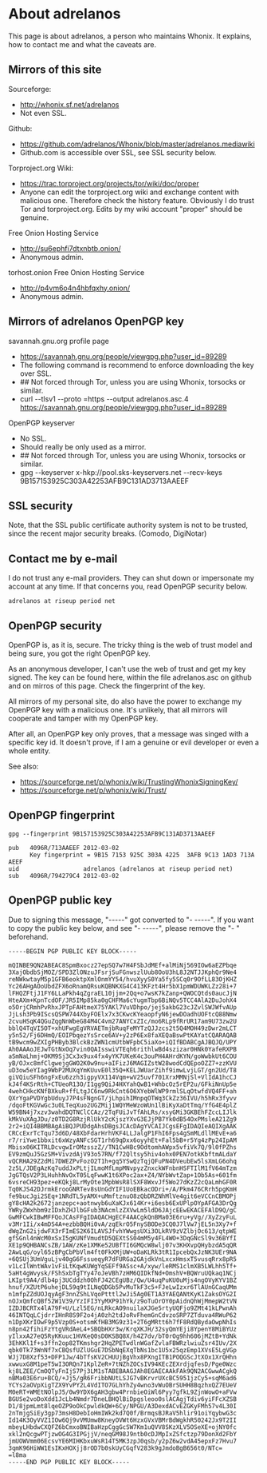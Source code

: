 = About adrelanos =
This page is about adrelanos, a person who maintains Whonix. It explains, how to contact me and what the caveats are.

== Mirrors of this site ==
Sourceforge:
* http://whonix.sf.net/adrelanos
* Not even SSL.

Github:
* https://github.com/adrelanos/Whonix/blob/master/adrelanos.mediawiki
* Github.com is accessible over SSL, see SSL security below.

Torproject.org Wiki:
* https://trac.torproject.org/projects/tor/wiki/doc/proper
* Anyone can edit the torproject.org wiki and exchange content with malicious one. Therefore check the history feature. Obviously I do trust Tor and torproject.org. Edits by my wiki account "proper" should be genuine. 

Free Onion Hosting Service
* http://su6ephfi7dtxnbtb.onion/
* Anonymous admin.

torhost.onion Free Onion Hosting Service
* http://p4vm6o4n4hbfqxhy.onion/
* Anonymous admin.

== Mirrors of adrelanos OpenPGP key ==
savannah.gnu.org profile page
* https://savannah.gnu.org/people/viewgpg.php?user_id=89289
* The following command is recommend to enforce downloading the key over SSL.
* ## Not forced through Tor, unless you are using Whonix, torsocks or similar.
* curl --tlsv1 --proto =https --output adrelanos.asc.4 https://savannah.gnu.org/people/viewgpg.php?user_id=89289

OpenPGP keyserver
* No SSL.
* Should really be only used as a mirror.
* ## Not forced through Tor, unless you are using Whonix, torsocks or similar.
* gpg --keyserver x-hkp://pool.sks-keyservers.net --recv-keys 9B157153925C303A42253AFB9C131AD3713AAEEF

== SSL security ==
Note, that the SSL public certificate authority system is not to be trusted, since the recent major security breaks. (Comodo, DigiNotar)

== Contact me by e-mail ==
I do not trust any e-mail providers. They can shut down or impersonate my account at any time. If that concerns you, read OpenPGP security below.

<pre>
adrelanos at riseup period net
</pre>

== OpenPGP security ==

OpenPGP is, as it is, secure. The tricky thing is the web of trust model and being sure, you got the right OpenPGP key.

As an anonymous developer, I can't use the web of trust and get my key signed. The key can be found here, within the file adrelanos.asc on github and on mirros of this page. Check the fingerprint of the key.

All mirrors of my personal site, do also have the power to exchange my OpenPGP key with a malicious one. It's unlikely, that all mirrors will cooperate and tamper with my OpenPGP key.

After all, an OpenPGP key only proves, that a message was singed with a specific key id. It doesn't prove, if I am a genuine or evil developer or even a whole entity.

See also:
* https://sourceforge.net/p/whonix/wiki/TrustingWhonixSigningKey/
* https://sourceforge.net/p/whonix/wiki/Trust/

== OpenPGP fingerprint ==

<pre>
gpg --fingerprint 9B157153925C303A42253AFB9C131AD3713AAEEF

pub   4096R/713AAEEF 2012-03-02
      Key fingerprint = 9B15 7153 925C 303A 4225  3AFB 9C13 1AD3 713A AEEF
uid                  adrelanos (adrelanos at riseup period net)
sub   4096R/794279C4 2012-03-02
</pre>

== OpenPGP public key ==

Due to signing this message, "-----" got converted to "- -----". If you want to copy the public key below, and see "- -----", please remove the "- " beforehand.

<pre>
-----BEGIN PGP PUBLIC KEY BLOCK-----

mQINBE9QN2ABEAC8SpmBxocz27epSQ7w7H4FSbJdMEf+alMiNj569IOw6aEZPbqe
3XajObdbSjMOZ/SPD3ZlONzuJFsrjSuFGnwszlUub8OoU3hL8J2NTJJKphQr9Ne4
reNWkwtayM5p1GFB6eoktpXmlOnmYY54/hvuXyyS0Ya5fy5SCq0r9OfLL83OjKHZ
Yc26AHgAOoUbdZFX6oRnamQRsuKQBNKXG4C413KFzt4Hr5bX1pmWDUWKLZz28i+7
lFHQZFtjJ1FY6LLaPkh4qZgraEL10jjm+2Qq+o7wsK7kZanp+QWOCQtds0aucJjN
HteAXm+KpnTcdOF/JR5IMp85ka0gCHFMa6cYugmTbp6BiNQv5TCC4AlA2DuJohX4
o5OrjCRmhPvRhxJPTpFAHtmeX75YAKl7VuVDhpo/jej5akbG23cJZvlSWJWfvAUp
JjLsh3Pb9IScsQSPW744XbyFOElx7x3CKwcKYeaopfyN6jewDOadhUOFtcQ88Nmw
2cvuHSqK4QGuZqgNnWbeG84M4C4vm27ANYCxZIc/mo6RLp9fRrUR17am9U73zw2U
bblQ4TqVI5OT+xhUFwgEgVRVAETmjbRuqFeMYTzQJJzcs2t5Q4MOH49zDwr2mLCT
y5n52/Fj6DHmQ/EOIPbqezYsSrce6AV+y2zP6Ex8faXEQaBswPtKAYatCQARAQAB
tB9wcm9wZXIgPHByb3BlckBzZWN1cmUtbWFpbC5iaXo+iQIfBDABCgAJBQJQ/UPY
Ah0AAAoJEJwTGtNxOq7vin0QAIsswiVTEqh6rithlwBd4szizar0HNk0YafeRXPB
aSmNaLhmj+OKM9Sj3Cx3x9ux4fx4yYK7UKeK4c3ouPH4AHrdKYN/goWwbkUt6COU
yB/OJxc8mfClgwejgGWO2K0w9nu+aIFizJ6MAGIZstW28wodCdQEpoOZZ7+zzKVU
uD3ow5eYIag9WbP2MUXqYmKUuvE0l35Q+KELJWUarZihf9imwLvjLGT/gn2Ud/T8
giVQiuSFh6ngFxEu6zzh3igpyVX114Vqm+wV25uvf701XrxMMNjSl+VlIdA1hcCJ
kJ4f4KSrRth+CTUeoR13O/I1gg9QiJ4HXYahQwB1+WhbcOz5rEP2u/GFkiNnUp5e
4wehCHkcKNfBXkuR+ffLtgJC6nw9RkCnt6O6XYebWlWP9rmlSLqOtwfdVQ4FF+ah
QXrYgaPVDYgbUduyJ7P4sFNgnGT/jLhpihIMnpqOTWq3CkZz36IVU/h5hRx3fyvv
/dqoFtKGVwGc3u0LTeqXuo2UGZMij1WQYMeWzoWUn1lBiKyXaDtTmq/YfG4E4plZ
W59BN4j7xzv3wahdDQTNClCCAz/2TqFUiJvTfAhLRs/xsyGMi3GKBEhFZccLIJlk
kMkVuXAgJDu/z0TD2G8RzjRlUkY2cKjszYXvG3EJjPB7Yk0dB54OxPMsleA21Zg9
2r2+iQI4BBMBAgAiBQJPUDdgAhsDBgsJCAcDAgYVCAIJCgsEFgIDAQIeAQIXgAAK
CRCcExrTcTqu73d6D/48XbFdarHrhVKF4LLJalgP1FhI6Fps4gSmMLdllMEvE+a6
r7/riYwe1bbxit6xWzyANFcSGT1rh69qDxx6oyyhEt+Fal5bB+r5Yg4zPp24IpAM
Mbisx06KITRLDcvgwIrOMzsszZ//TN1CwHBc9OdtomhAWpx5vfiVk7Q/9l0fPZhs
EV9zmQuJ5GzSM+VivzdAjV93o57RN/f72Qltsy5hiv4ohx0PEN7otkKbftmALdaY
vQCRHA29Z2dMi7DWEZPvFozO2T1h+gq5YSwQzTqjQFuPN4DVeubEw5lsXmLG6ohq
2z5L/JDEgAzKq7uddJxPLtjILmoMfLmpMNvpyzZnxckWFnbnHSFTIlM1fV64mTzm
JgGTQsV2P3LHuhhNvOxT05LqFwwK1t6XPoc2ax+Z4/NYbWvtZap+1Ob5As+601fm
6vsreCH93pez+eKQkj8LrMyOte1MpbWsR8lSXF8WxvJf5Wo27dKzZ2cQaLmhGF0R
Tq0KJS42DJrmkErooGNRTev8sUnGdYIF1UoEBkacODri+/A/Pkm476CRrh5pgKmH
fe9bucJgi2SEq+1NRdTL5yAMX+uMmftznuO8zQbDRZNhMlVe4git6eVCCnCBMOPj
gY8cHA2k2672janzepc+aotnwyb6uXaKJx614Kr+i6esb6ExUPlpOYpAFGA3DrQg
YWRyZWxhbm9zIDxhZHJlbGFub3NAcmlzZXVwLm5ldD6JAjcEEwEKACEFAlD9Q/gC
GwMFCwkIBwMFFQoJCAsFFgIDAQACHgECF4AACgkQnBMa03E6ru+yVg//XyZzyFuL
v3Mr1Ii/x4mDS4A+ezbbBQHi0vA/zqEkrO5FnySBODe3CQ0J7lVw7jEL5n3Xy7+f
dWgZnG2ijdwFX3rFImES2K6ILAVSJfvhYWwgsUXi3OLkRV9zVZlbjOc613/qtpWE
gfSGnl4nWcM0xSxI5gKUNfVmudtD5QEXtSS04mM5y4FL4WO+3DqGNcSl9v36BYfI
XE1p9QHBANCsZB/1AW/zKe1XMKe52UBfTI6GMQcW8wlj07v3KHXvpQHybzdA5qQR
2AwLqG/oyl65zBPgCbPbVlm4ft0FkXMjUW+oDaKLRk3tR1IpcebQxJzNK3UEr9NA
+6QSUj3UmVguLjv40gG6FssueqyR7dFURGa2GAjdkVnLxcxHmsxT5vusqRrx8pR5
v1LcIlWntWAv1vFiLtKqwKUWgYqSEFf9ASsc+A/xyw/leRMS1clmXB5LWLhh5Tf+
5aHt4gWvysk/FShSxbTgTYy47oJeVBh7zHM6QIDkfNd+OmshV+BQWruUQkaq1NCj
LKIpt9A4/dlb4pj3UCddzh0OhFJ42CEgUBz/Qw/U4uqPuKU0uMjs4ngOVyKYV1BZ
hnuf/XZUtP6uhejDL59q9tILNqQDGb5PvMuTkF3c5+FJeLwIzxr6TlAUnGCaqUMm
n1mfpZZdUOJqyAgF3nnZShLVqoPtttl2wJi5Ag0ET1A3YAEQANtKyK1ZaksOYG2I
nOJxQmfcQBf52W1V39/YzIFI3YyMXP91hYk/z9oTuOrOY0pAidnQhWjMmepW2tVN
IZDJBCRTx4lA79F+U/Lzl5EG/nLRkcAO9nuilaXJGe5rtyUQFjo9ZMt41kLPwnAh
46INTQqLCjdrrIHnR8S9F2o4jA0zh2tdJoRvFhemGnCdvzoSRP7ZTduva4RWuP62
n1DpXKrIOwF9p5Vzp0S+otsmKfHB3MG9z31+2T6gMRtt6h7fF8RdQBydaOwpNhIs
n8pn42fihiFzYtgVRdAeL4+SBQbHXr3w/KrqXKJH/32syQmYEji8YpenY8MiBYUz
yIlxxA27eQ5RyKKuuc1HVKeQ0sD0KSBQ8X/h4Z7dv/bT0rOg9hh606jMZtB+YdNk
3EhKKl1f+s3ffn2op82TKmshgr2HqZPETwdlnWGafZvlaFBWRzlwiuZsr4IUv/2X
qbk0Tk73WnNf7xCBQsfUZlUGuE7DSbNqEXqTbNs1bc1U5x25qzEmp1XVsE5LgVGp
WJj7D8Xzf53+DFP1Jw/4bTfsKV2CHUUjBgVhx8PXngITB1POQGScJtXOx1XrQHhn
xwwuxG8M1peT5wI3ORQn71KplZeR+7tNZhZOCsIV94KEcZEXrdjqfesD/Pge0Wzc
kj8LZEE/CmOQTyFnIjS7Pj3LM1sTABEBAAGJAh8EGAECAAkFAk9QN2ACGwwACgkQ
nBMa03E6ru+BCQ/+Jj5/gR6FribbNUtLSJG7vBKrvrUXcBC5951jzCy5+sqM6ad6
YCYs2aOVpXigTZX9YvPY2L4VdITO7GLhYhZy4wno3vWuOBrSUHH8BqzhxQZ7EUeV
M0eRT+WMEtNOlpJ5/0w9YDX6gAH3gbw4PrnbieOiWl6Pyy7gfkL9ZjnWowO+aFVw
BGUSe2voDoXdd1JcLb4Nmdr7DneLBHQlBiDpgsleoo0slACAgjTdiv6yiFFcXZSB
D1/8jpmLmt8lqeOZP9oOkCpwldkQW+6Cy/NPGU/A3DexdACvEZGKyFMh57v4L30I
2nTmjgSiEy3gp73msH8DebIoHmIWk2kd7Q0f/BrmqsBJRaV5hlir91oiYqybwG3c
Id14K3OyVVZ1IOw6Qj9vVMUmw8KneyOVWt6HzxGVxVBMrBdWgkhR50242Jx9T2II
mbeyLHbdwCXQFZ6bCmxoBNIBaHzpCggGcSW7Km1uQVV8SKzXLV5OSeXE+ojNY0fc
xkl2nQcgwPTjzwOG4G3IPGjjV/neqGM98J9ntb0cDJMpIxZSfctzp79DonXd2FbY
jmUOWVmm06EcsvYE6MIHKbxuWsR14T5MK3zpJ0qsb/y2pZ6w2vdA45epxFz7Hvu7
3qmK96HiWW1EsIKxHOXjj8rOD7b0skUyCGqfV283k9gJmdoBgB656t0/NTc=
=l8ma
-----END PGP PUBLIC KEY BLOCK-----
</pre>

